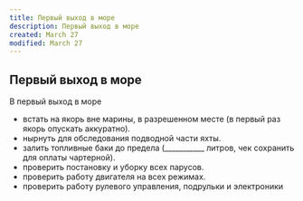 ```yaml
---
title: Первый выход в море
description: Первый выход в море
created: March 27
modified: March 27
---
```


## Первый выход в море

<Icon name="anchor" />

<YoutubeCard id="" />

В первый выход в море
- встать на якорь вне марины, в разрешенном месте (в первый раз якорь опускать аккуратно).
- нырнуть для обследования подводной части яхты.
- залить топливные баки до предела (___________ литров, чек сохранить для оплаты чартерной).
- проверить постановку и уборку всех парусов.
- проверить работу двигателя на всех режимах.
- проверить работу рулевого управления, подрульки и электроники